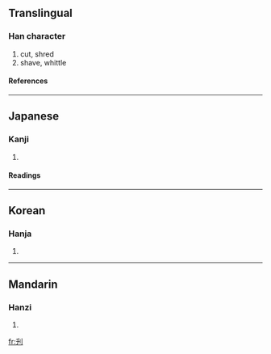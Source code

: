 ==Translingual==
===Han character===
{{Han char|rn=18|rad=刀|as=03|sn=5|four=|canj=竹十中弓 (HJLN)}}
# cut, shred
# shave, whittle
====References====
{{Han ref|kx=0136.170|dkj=01866|dj=0307.130|hdz=10324.040|uh=520B|ud=21003}}
----
==Japanese==
===Kanji===
{{ja-kanji|grade=|rs=刀03}}
# {{defn|Japanese}}
====Readings====
{{ja-readings|on=[[せん]] (sen)|kun=[[きる]] (kiru), [[けずる]] (kezuru)}}
----
==Korean==
===Hanja===
{{ko-hanja|hangeul=천|rv=cheon|mr=ch'ŏn}}
# {{defn|Korean}}
----
==Mandarin==
===Hanzi===
{{cmn-hanzi|pin=[[qiàn]] ([[qian4]])|wg=ch'ien<sup>4</sup>}}
# {{defn|Mandarin}}

[[fr:刋]]